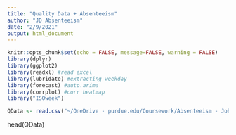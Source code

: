 ```yaml
---
title: "Quality Data + Absenteeism"
author: "JD Absenteeism"
date: "2/9/2021"
output: html_document
---
```


```r
knitr::opts_chunk$set(echo = FALSE, message=FALSE, warning = FALSE)
library(dplyr)
library(ggplot2)
library(readxl) #read excel
library(lubridate) #extracting weekday
library(forecast) #auto.arima 
library(corrplot) #corr heatmap
library("ISOweek")
```

```r
QData <- read.csv("~/OneDrive - purdue.edu/Coursework/Absenteeism - John Deere/HarvesterWorksQualityData.csv")
```
head(QData)
